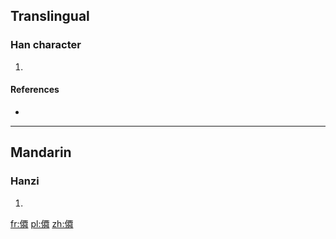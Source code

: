 ==Translingual==

===Han character===
{{Han char|rn=9|rad=人|as=13|sn=15|four=|canj=OMWQ|ids=⿰亻⿱覀舛}}

# {{defn|Han|sort=人13}}

====References====
* {{Han ref|kx=0118.051|hdz=80008.220|uh=50F2|ud=20722}}

----

==Mandarin==

===Hanzi===
{{cmn-hanzi|pin=[[xian]]|wg=hsien}}

# {{defn|lang=cmn|sort=人13}}

[[fr:僲]]
[[pl:僲]]
[[zh:僲]]